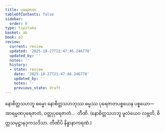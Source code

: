 ```yaml
---
title: ပုရေဇာတ
tableOfContents: false
sidebar:
  order: 8
type: tipitaka
basket: ab
book: p2
review:
  current: review
  updated: '2025-10-27T21:47:46.246778'
  updated_by: ''
  notes: ''
  history:
  - state: review
    date: '2025-10-27T21:47:46.246778'
    updated_by: ''
    notes: ''
    previous_state: draft
---
```



<ReviewStatus review={frontmatter.review} showDetails={true} />

<HypothesisAnnotation frontmatter={frontmatter} />

<DynamicBreadcrumb />

<Division number="261" book="p2" e="ch" v="38" p="155">

<Paragraph number="2960" book="p2">
နောစိတ္တသဟဘူ ဓမ္မော နောစိတ္တသဟဘုဿ ဓမ္မဿ ပုရေဇာတပစ္စယေန ပစ္စယော—  အာရမ္မဏပုရေဇာတံ, ဝတ္ထုပုရေဇာတံ…  တီဏိ. (နောစိတ္တသဟဘူ မူလံယေဝ လဗ္ဘတိ, စိတ္တသမုဋ္ဌာနဒုကသဒိသာ. တီဏိပိ နိန္နာနာကရဏံ.)
</Paragraph>
</Division>